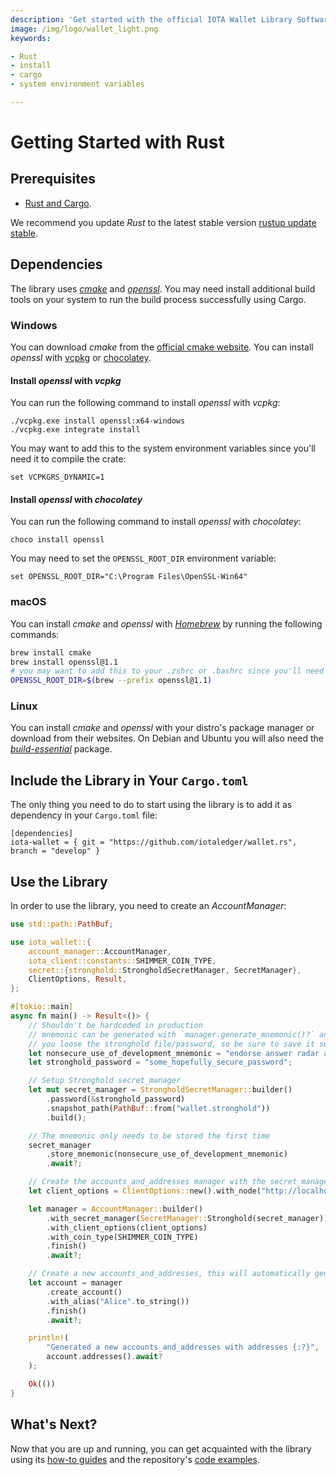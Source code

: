```yaml
---
description: 'Get started with the official IOTA Wallet Library Software Rust library.'
image: /img/logo/wallet_light.png
keywords:

- Rust
- install
- cargo
- system environment variables

---
```


# Getting Started with Rust

<SafePasswordStorage/>

## Prerequisites

* [Rust and Cargo](https://doc.rust-lang.org/cargo/getting-started/installation.html).

We recommend you update _Rust_ to the latest stable
version [rustup update stable](https://github.com/rust-lang/rustup.rs#keeping-rust-up-to-date).

## Dependencies

The library uses [_cmake_](https://cmake.org/documentation/) and [_openssl_](https://www.openssl.org/docs/). You may
need install additional build tools on your system to run the build process successfully using Cargo.

### Windows

You can download _cmake_ from the [official cmake website](https://cmake.org/download/).
You can install _openssl_ with [vcpkg](https://github.com/microsoft/vcpkg) or [chocolatey](https://chocolatey.org/).

#### Install _openssl_ with _vcpkg_

You can run the following command to install _openssl_ with _vcpkg_:

```shell
./vcpkg.exe install openssl:x64-windows
./vcpkg.exe integrate install
```

You may want to add this to the system environment variables since you'll need it to compile the crate:

```shell
set VCPKGRS_DYNAMIC=1
```

#### Install _openssl_ with _chocolatey_

You can run the following command to install _openssl_ with _chocolatey_:

```shell
choco install openssl
```

You may need to set the `OPENSSL_ROOT_DIR` environment variable:

```shell
set OPENSSL_ROOT_DIR="C:\Program Files\OpenSSL-Win64"
```

### macOS

You can install _cmake_ and _openssl_ with [_Homebrew_](https://docs.brew.sh/) by running the following commands:

```bash
brew install cmake
brew install openssl@1.1
# you may want to add this to your .zshrc or .bashrc since you'll need it to compile the crate
OPENSSL_ROOT_DIR=$(brew --prefix openssl@1.1)
```

### Linux

You can install _cmake_ and _openssl_ with your distro's package manager or download from their websites. On Debian and
Ubuntu you will also need the [_build-essential_](https://packages.debian.org/sid/build-essential) package.

## Include the Library in Your `Cargo.toml`

The only thing you need to do to start using the library is to add it as dependency in your `Cargo.toml` file:

```
[dependencies]
iota-wallet = { git = "https://github.com/iotaledger/wallet.rs", branch = "develop" }
```

## Use the Library

In order to use the library, you need to create an _AccountManager_:

```rust
use std::path::PathBuf;

use iota_wallet::{
    account_manager::AccountManager,
    iota_client::constants::SHIMMER_COIN_TYPE,
    secret::{stronghold::StrongholdSecretManager, SecretManager},
    ClientOptions, Result,
};

#[tokio::main]
async fn main() -> Result<()> {
    // Shouldn't be hardcoded in production
    // mnemonic can be generated with `manager.generate_mnemonic()?` and will be the only way to recover your funds if
    // you loose the stronghold file/password, so be sure to save it securely
    let nonsecure_use_of_development_mnemonic = "endorse answer radar about source reunion marriage tag sausage weekend frost daring base attack because joke dream slender leisure group reason prepare broken river".to_string();
    let stronghold_password = "some_hopefully_secure_password";

    // Setup Stronghold secret_manager
    let mut secret_manager = StrongholdSecretManager::builder()
        .password(&stronghold_password)
        .snapshot_path(PathBuf::from("wallet.stronghold"))
        .build();

    // The mnemonic only needs to be stored the first time
    secret_manager
        .store_mnemonic(nonsecure_use_of_development_mnemonic)
        .await?;

    // Create the accounts_and_addresses manager with the secret_manager and client options
    let client_options = ClientOptions::new().with_node("http://localhost:14265")?;

    let manager = AccountManager::builder()
        .with_secret_manager(SecretManager::Stronghold(secret_manager))
        .with_client_options(client_options)
        .with_coin_type(SHIMMER_COIN_TYPE)
        .finish()
        .await?;

    // Create a new accounts_and_addresses, this will automatically generate an address
    let account = manager
        .create_account()
        .with_alias("Alice".to_string())
        .finish()
        .await?;

    println!(
        "Generated a new accounts_and_addresses with addresses {:?}",
        account.addresses().await?
    );

    Ok(())
}
```

## What's Next?

Now that you are up and running, you can get acquainted with the library using
its [how-to guides](../how_tos/run_how_tos.mdx) and the
repository's [code examples](https://github.com/iotaledger/wallet.rs/tree/develop/examples).
